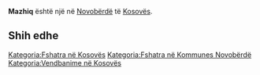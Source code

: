 {{Fshat në 
 | Emri                = Mazhiq
 | EmriAlt                = 
 | NAME_SHORT_FORM=      
 | NAME_GENERIC=      
 | NAME_SORT_NAME_RO=      MAZHIQ
 | FULL_NAME_RO = Mazhiq
 | FULL_NAME_ND_RO=Mazhiq
 | SORT_NAME_RG=MAZHIQ
 | FULL_NAME_RG=Mazhiq
 | FULL_NAME_ND_RG=Mazhiq
 | SRP_NAME_SHORT_FORM=      
 | SRP_NAME_GENERIC=      
 | SRP_NAME_SORT_NAME_RO=      
 | SRP_FULL_NAME_RO = 
 | SRP_FULL_NAME_ND_RO=
 | SRP_SORT_NAME_RG=
 | SRP_FULL_NAME_RG=
 | SRP_FULL_NAME_ND_RG=
 | Emri (Rasa dhanore) = 
 | Figura              = 
 | Shteti              = Kosovo
 | Komuna              = Novobërdë
 | Kodi postar         = 
 | Sipërfaqja          = 

 | Popullsia           = 

 | Regj. i popullsisë  = 
 | Dend. e popullsisë  = 
 | Faqja zyrtare       = 
 <!--- Koordinatat ----> 
 | Gjerësia            = 42.929722
 | Gjatësia            = 20.943333
 | Lartësia            = 
}}
'''Mazhiq''' është një [[]] në [[Novobërdë]] të [[Kosovës]].

<!-- == Gjeografia == -->
<!-- == Historia == -->
<!-- == Demografia == -->
== Shih edhe ==
{{Komuna Novobërdë}}
{{Kosovo-Administrata-Cung}}

[[Kategoria:Fshatra në Kosovës]]
[[Kategoria:Fshatra në Kommunes Novobërdë]]
[[Kategoria:Vendbanime në Kosovës]]